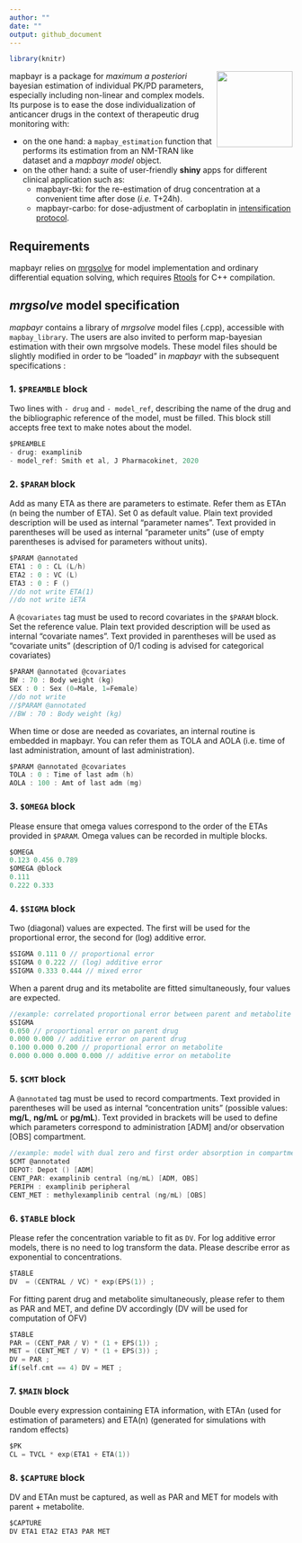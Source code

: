 ```yaml
---
author: ""
date: ""
output: github_document
---
```


```r
library(knitr)
```
<img align="right" src = "inst/logo.png" width="135px">

mapbayr is a package for *maximum a posteriori* bayesian estimation of individual PK/PD parameters, especially including non-linear and complex models. Its purpose is to ease the dose individualization of anticancer drugs in the context of therapeutic drug monitoring with: 

* on the one hand: a `mapbay_estimation` function that performs its estimation from an NM-TRAN like dataset and a *mapbayr model* object.
* on the other hand: a suite of user-friendly **shiny** apps for different clinical application such as: 
  + mapbayr-tki: for the re-estimation of drug concentration at a convenient time after dose (*i.e.* T+24h).
  + mapbayr-carbo: for dose-adjustment of carboplatin in [intensification protocol](https://doi.org/10.1158/1078-0432.ccr-17-1344).

## Requirements

mapbayr relies on [mrgsolve](https://mrgsolve.github.io/) for model implementation and ordinary differential equation solving, which requires [Rtools](https://cran.r-project.org/bin/windows/Rtools/) for C++ compilation.

## *mrgsolve* model specification


*mapbayr* contains a library of *mrgsolve* model files (.cpp), accessible with `mapbay_library`. The users are also invited to perform map-bayesian estimation with their own mrgsolve models. These model files should be slightly modified in order to be "loaded" in *mapbayr* with the subsequent specifications : 
 
### 1.  `$PREAMBLE` block
Two lines with `- drug` and `- model_ref`, describing the name of the drug and the bibliographic reference of the model, must be filled. This block still accepts free text to make notes about the model.

```c
$PREAMBLE
- drug: examplinib
- model_ref: Smith et al, J Pharmacokinet, 2020
```

### 2.  `$PARAM` block
Add as many ETA as there are parameters to estimate. Refer them as ETAn (n being the number of ETA). Set 0 as default value. Plain text provided description will be used as internal “parameter names”. Text provided in parentheses will be used as internal “parameter units” (use of empty parentheses is advised for parameters without units).
 
```c
$PARAM @annotated
ETA1 : 0 : CL (L/h)
ETA2 : 0 : VC (L)
ETA3 : 0 : F ()
//do not write ETA(1)
//do not write iETA

```
 
A `@covariates` tag must be used to record covariates in the `$PARAM` block. Set the reference value. Plain text provided description will be used as internal “covariate names”. Text provided in parentheses will be used as “covariate units” (description of 0/1 coding is advised for categorical covariates)

```c
$PARAM @annotated @covariates
BW : 70 : Body weight (kg)
SEX : 0 : Sex (0=Male, 1=Female)
//do not write
//$PARAM @annotated
//BW : 70 : Body weight (kg)
```
 
When time or dose are needed as covariates, an internal routine is embedded in mapbayr. You can refer them as TOLA and AOLA (i.e. time of last administration, amount of last administration).

 
```c
$PARAM @annotated @covariates
TOLA : 0 : Time of last adm (h)
AOLA : 100 : Amt of last adm (mg)
```
 
### 3.  `$OMEGA` block
Please ensure that omega values correspond to the order of the ETAs provided in `$PARAM`. Omega values can be recorded in multiple blocks.

```c
$OMEGA
0.123 0.456 0.789
$OMEGA @block
0.111 
0.222 0.333
```

### 4.  `$SIGMA` block
Two (diagonal) values are expected. The first will be used for the proportional error, the second for (log) additive error.

```c
$SIGMA 0.111 0 // proportional error 
$SIGMA 0 0.222 // (log) additive error
$SIGMA 0.333 0.444 // mixed error
```

When a parent drug and its metabolite are fitted simultaneously, four values are expected.
```c
//example: correlated proportional error between parent and metabolite
$SIGMA 
0.050 // proportional error on parent drug
0.000 0.000 // additive error on parent drug
0.100 0.000 0.200 // proportional error on metabolite
0.000 0.000 0.000 0.000 // additive error on metabolite
```


### 5.  `$CMT` block
A `@annotated` tag must be used to record compartments. Text provided in parentheses will be used as internal “concentration units” (possible values: **mg/L**, **ng/mL** or **pg/mL**). Text provided in brackets will be used to define which parameters correspond to administration [ADM] and/or observation [OBS] compartment.

```c
//example: model with dual zero and first order absorption in compartment 1 & 2, respectively, and observation of parent drug + metabolite 
$CMT @annotated
DEPOT: Depot () [ADM]
CENT_PAR: examplinib central (ng/mL) [ADM, OBS]
PERIPH : examplinib peripheral
CENT_MET : methylexamplinib central (ng/mL) [OBS] 
```

### 6.  `$TABLE` block
Please refer the concentration variable to fit as `DV`. For log additive error models, there is no need to log transform the data. Please describe error as exponential to concentrations.
```c
$TABLE
DV  = (CENTRAL / VC) * exp(EPS(1)) ;
```

For fitting parent drug and metabolite simultaneously, please refer to them as PAR and MET, and define DV accordingly (DV will be used for computation of OFV)

```c
$TABLE
PAR = (CENT_PAR / V) * (1 + EPS(1)) ;
MET = (CENT_MET / V) * (1 + EPS(3)) ;
DV = PAR ;
if(self.cmt == 4) DV = MET ;
```

### 7.  `$MAIN` block
Double every expression containing ETA information, with ETAn (used for estimation of parameters) and ETA(n) (generated for simulations with random effects)

```c
$PK
CL = TVCL * exp(ETA1 + ETA(1))
```


### 8.  `$CAPTURE` block
DV and ETAn must be captured, as well as PAR and MET for models with parent + metabolite.

```c
$CAPTURE 
DV ETA1 ETA2 ETA3 PAR MET
```











































 
 
 
 
 
 
 
 
 
 
 
  

